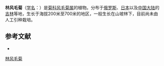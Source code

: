 {{Speciesbox
| name = 林风毛菊
| status = 
| status_system = 
| image =
| genus = Saussurea
| species = sinuata
| authority = Kom.
}}

'''林风毛菊'''（[[学名|学名]]：{{lang|la|''Saussurea sinuata''}}）是[[菊科|菊科]][[风毛菊属|风毛菊属]]的植物。分布于[[俄罗斯|俄罗斯]]、[[日本|日本]]以及[[中国大陆|中国大陆]]的[[吉林|吉林]]等地，生长于海拔200米至700米的地区，一般生长在山坡林下，目前尚未由人工引种栽培。

== 参考文献 ==
<div class="references-small">
* {{cite web| url =http://www.bioinfo.cn/db05/KmzwSpecies.php?action=view&id=5439| title =林风毛菊| work =《中国高等植物数据库全库》| publisher =中国科学院微生物研究所| author =昆明植物研究所| accessdate =2009-02-24| deadurl =yes| archiveurl =https://web.archive.org/web/20160305000856/http://www.bioinfo.cn/db05/KmzwSpecies.php?action=view&id=5439| archivedate =2016-03-05}}
</div>
{{Taxonbar|from=Q11107193}}

[[Category:风毛菊属|林风毛菊]]


{{植物小作品}}
